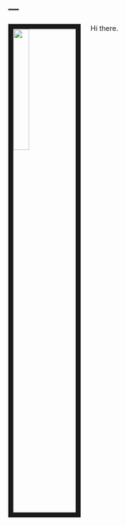 ---
---

<link rel="stylesheet" href="styles.css" type="text/css">

<img src="images/pic.jpg" style="width:25%; border:10px solid; margin-right: 20px" align="left">

Hi there. 


